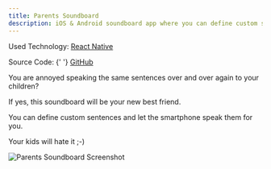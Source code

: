 ```yaml
---
title: Parents Soundboard
description: iOS & Android soundboard app where you can define custom sentences and let the smartphone speak them for you.
---
```



Used Technology: [React Native](https://facebook.github.io/react-native/)

<span>
  Source Code: {' '}
  <a
    href={config.projects[3].urls.github}
    target="_blank"
    rel="noopener noreferrer"
  >
    GitHub
  </a>
</span>

<div className="flex justify-between mt-8">
  <AppStoreButton store="ios" url={config.projects[3].urls.appStore} />
  <AppStoreButton store="android" url={config.projects[3].urls.googlePlay} />
</div>

You are annoyed speaking the same sentences over and over again to your children?

If yes, this soundboard will be your new best friend.

You can define custom sentences and let the smartphone speak them for you.

Your kids will hate it ;-)

![Parents Soundboard Screenshot](./soundboard-screenshot.png)
